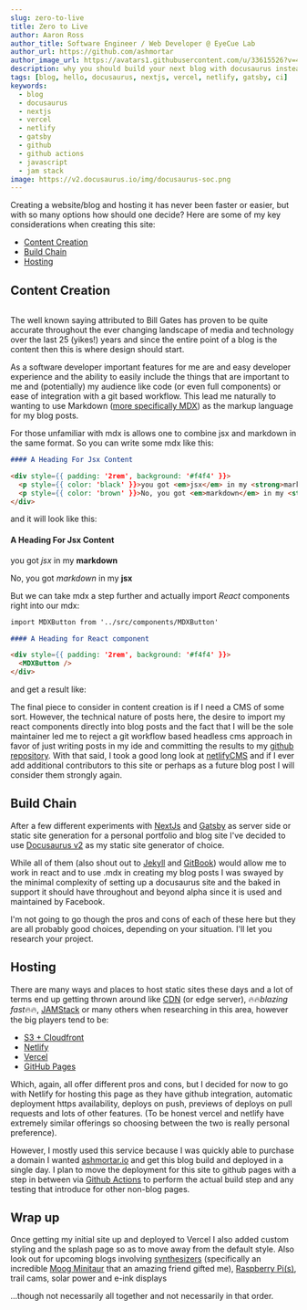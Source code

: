 ```yaml
---
slug: zero-to-live
title: Zero to Live
author: Aaron Ross
author_title: Software Engineer / Web Developer @ EyeCue Lab
author_url: https://github.com/ashmortar
author_image_url: https://avatars1.githubusercontent.com/u/33615526?v=4
description: why you should build your next blog with docusaurus instead of gatsby or nextjs
tags: [blog, hello, docusaurus, nextjs, vercel, netlify, gatsby, ci]
keywords:
  - blog
  - docusaurus
  - nextjs
  - vercel
  - netlify
  - gatsby
  - github
  - github actions
  - javascript
  - jam stack
image: https://v2.docusaurus.io/img/docusaurus-soc.png
---
```



Creating a website/blog and hosting it has never been faster or easier, but with so many options how should one decide? Here are some of my key considerations when creating this site:

<!--truncate-->

- [Content Creation](#content-creation)
- [Build Chain](#build-chain)
- [Hosting](#hosting)

## Content Creation

<Image img={bill} min="200px" min="2000px" steps="5" />

The well known saying attributed to Bill Gates has proven to be quite accurate throughout the ever changing landscape of media and technology over the last 25 (yikes!) years and since the entire point of a blog is the content then this is where design should start.

As a software developer important features for me are and easy developer experience and the ability to easily include the things that are important to me and (potentially) my audience like code (or even full components) or ease of integration with a git based workflow. This lead me naturally to wanting to use Markdown ([more specifically MDX](https://mdxjs.com/)) as the markup language for my blog posts.

For those unfamiliar with mdx is allows one to combine jsx and markdown in the same format. So you can write some mdx like this:

```md
#### A Heading For Jsx Content

<div style={{ padding: '2rem', background: '#f4f4' }}>
  <p style={{ color: 'black' }}>you got <em>jsx</em> in my <strong>markdown</strong></p>
  <p style={{ color: 'brown' }}>No, you got <em>markdown</em> in my <strong>jsx</strong></p>
</div>
```

and it will look like this:

#### A Heading For Jsx Content

<div style={{ padding: '2rem', background: '#f4f4' }}>
  <p style={{ color: 'black' }}>
    you got <em>jsx</em> in my <strong>markdown</strong>
  </p>
  <p style={{ color: 'brown' }}>
    No, you got <em>markdown</em> in my <strong>jsx</strong>
  </p>
</div>

But we can take mdx a step further and actually import _React_ components right into our mdx:

```md
import MDXButton from '../src/components/MDXButton'

#### A Heading for React component

<div style={{ padding: '2rem', background: '#f4f4' }}>
  <MDXButton />
</div>
```

and get a result like:


<div style={{ padding: '2rem', background: '#f4f4' }}>
  <MDXButton />
</div>

The final piece to consider in content creation is if I need a CMS of some sort. However, the technical nature of posts here, the desire to import my react components directly into blog posts and the fact that I will be the sole maintainer led me to reject a git workflow based headless cms approach in favor of just writing posts in my ide and committing the results to my [github repository](https://github.com/ashmortar/blog). With that said, I took a good long look at [netlifyCMS](https://www.netlifycms.org/) and if I ever add additional contributors to this site or perhaps as a future blog post I will consider them strongly again.

## Build Chain

After a few different experiments with [NextJs](https://nextjs.org/) and [Gatsby](https://www.gatsbyjs.com/) as server side or static site generation for a personal portfolio and blog site I've decided to use [Docusaurus v2](https://v2.docusaurus.io/) as my static site generator of choice.

While all of them (also shout out to [Jekyll](https://jekyllrb.com/) and [GitBook](https://www.gitbook.com/)) would allow me to work in react and to use .mdx in creating my blog posts I was swayed by the minimal complexity of setting up a docusaurus site and the baked in support it should have throughout and beyond alpha since it is used and maintained by Facebook.

I'm not going to go though the pros and cons of each of these here but they are all probably good choices, depending on your situation. I'll let you research your project.

## Hosting

There are many ways and places to host static sites these days and a lot of terms end up getting thrown around like [CDN](https://www.cloudflare.com/learning/cdn/what-is-a-cdn/) (or edge server), 🔥🔥<em>blazing fast</em>🔥🔥, [JAMStack](https://jamstack.org/) or many others when researching in this area, however the big players tend to be:

- [S3 + Cloudfront](https://aws.amazon.com/blogs/networking-and-content-delivery/amazon-s3-amazon-cloudfront-a-match-made-in-the-cloud/)
- [Netlify](https://www.netlify.com/)
- [Vercel](https://vercel.com)
- [GitHub Pages](https://pages.github.com/)

Which, again, all offer different pros and cons, but I decided for now to go with Netlify for hosting this page as they have github integration, automatic deployment https availability, deploys on push, previews of deploys on pull requests and lots of other features. (To be honest vercel and netlify have extremely similar offerings so choosing between the two is really personal preference).

However, I mostly used this service because I was quickly able to purchase a domain I wanted [ashmortar.io](https://ashmortar.io) and get this blog build and deployed in a single day. I plan to move the deployment for this site to github pages with a step in between via [Github Actions](https://github.com/features/actions) to perform the actual build step and any testing that introduce for other non-blog pages.

## Wrap up

Once getting my initial site up and deployed to Vercel I also added custom styling and the splash page so as to move away from the default style. Also look out for upcoming blogs involving [synthesizers](https://www.youtube.com/watch?v=P_9_ZDpazd4) (specifically an incredible [Moog Minitaur](https://www.moogmusic.com/products/minitaur) that an amazing friend gifted me), [Raspberry Pi(s)](https://www.raspberrypi.org/), trail cams, solar power and e-ink displays

...though not necessarily all together and not necessarily in that order.
